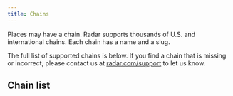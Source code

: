 ```yaml
---
title: Chains
---
```



Places may have a chain. Radar supports thousands of U.S. and international chains. Each chain has a name and a slug.

The full list of supported chains is below. If you find a chain that is missing or incorrect, please contact us at [radar.com/support](https://radar.com/support) to let us know.

## Chain list

<ChainsTable />